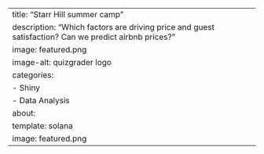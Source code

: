 ---
title: "Starr Hill summer camp"
description: "Which factors are driving price and guest satisfaction? Can we predict airbnb prices?"
image: featured.png
image-alt: quizgrader logo
categories:
  - Shiny
  - Data Analysis
about:
  template: solana
  image: featured.png
---
